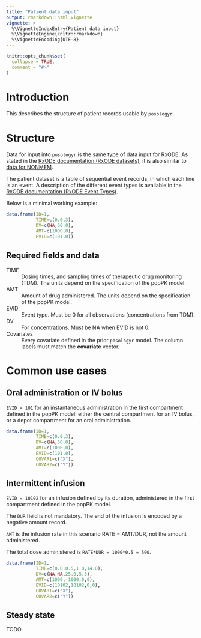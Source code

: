```yaml
---
title: "Patient data input"
output: rmarkdown::html_vignette
vignette: >
  %\VignetteIndexEntry{Patient data input}
  %\VignetteEngine{knitr::rmarkdown}
  %\VignetteEncoding{UTF-8}
---
```


```r
knitr::opts_chunk$set(
  collapse = TRUE,
  comment = "#>"
)
```

# Introduction
This describes the structure of patient records usable by `posologyr`.

# Structure
Data for input into `posologyr` is the same type of data input for RxODE. As stated in the [RxODE documentation (RxODE datasets)](https://nlmixrdevelopment.github.io/RxODE/articles/RxODE-datasets.html), it is also similar to [data for NONMEM](https://doi.org/10.1002/psp4.12404).

The patient dataset is a table of sequential event records, in which each line is an event. A description of the different event types is available in the [RxODE documentation (RxODE Event Types)](https://nlmixrdevelopment.github.io/RxODE/articles/RxODE-event-types.html).

Below is a minimal working example:

```r
data.frame(ID=1,
           TIME=c(0.0,3),
           DV=c(NA,60.0),
           AMT=c(1000,0),
           EVID=c(101,0))
```

## Required fields and data

TIME
: Dosing times, and sampling times of therapeutic drug monitoring (TDM). The units depend on the specification of the popPK model.

AMT
: Amount of drug administered. The units depend on the specification of the popPK model.

EVID
: Event type. Must be 0 for all observations (concentrations from TDM).

DV 
: For concentrations. Must be NA when EVID is not 0.

Covariates
: Every covariate defined in the prior `posologyr` model. The column labels must match the **covariate** vector.

# Common use cases
## Oral administration or IV bolus
`EVID = 101` for an instantaneous administration in the first compartment defined in the popPK model: either the central compartment for an IV bolus, or a depot compartment for an oral administration.

```r
data.frame(ID=1,
           TIME=c(0.0,3),
           DV=c(NA,60.0),
           AMT=c(1000,0),
           EVID=c(101,0),
           COVAR1=c("X"),
           COVAR2=c("Y"))
```

## Intermittent infusion
`EVID = 10102` for an infusion defined by its duration, administered in the first compartment defined in the popPK model.

The `DUR` field is not mandatory. The end of the infusion is encoded by a negative amount record.

`AMT` is the infusion rate in this scenario RATE = AMT/DUR, not the amount administered. 

The total dose administered is `RATE*DUR = 1000*0.5 = 500`.

```r
data.frame(ID=1,
           TIME=c(0.0,0.5,1.0,14.0),
           DV=c(NA,NA,25.0,5.5),
           AMT=c(1000,-1000,0,0),
           EVID=c(10102,10102,0,0),
           COVAR1=c("X"),
           COVAR2=c("Y"))
```

## Steady state
TODO
